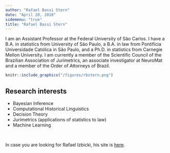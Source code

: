 ```yaml
---
author: "Rafael Bassi Stern"
date: "April 20, 2018"
sidemenu: "true"
title: "Rafael Bassi Stern"
---
```


I am an Assistant Professor at the
Federal University of São Carlos.
I have a B.A. in statistics from
University of São Paulo, 
a B.A. in law from 
Pontifícia Universidade Católica in São Paulo, and
a Ph.D. in statistics from 
Carnegie Mellon University.
I am currently a member of the
Scientific Council of the
Brazilian Association of Jurimetrics,
an associate investigator at NeuroMat and
a member of the Order of Attorneys of Brazil.

```r
knitr::include_graphics("/figures/rbstern.png")
```

## Research interests

- Bayesian Inference
- Computational Historical Linguistics
- Decision Theory
- Jurimetrics (applications of statistics to law)
- Machine Learning

<br/>

In case you are looking for Rafael Izbicki,
his site is [here](http://www.rizbicki.ufscar.br/).
